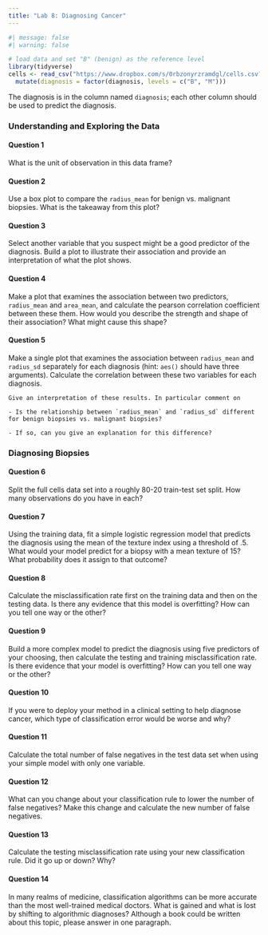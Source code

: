 ```yaml
---
title: "Lab 8: Diagnosing Cancer"
---
```


```r
#| message: false
#| warning: false

# load data and set "B" (benign) as the reference level
library(tidyverse)
cells <- read_csv("https://www.dropbox.com/s/0rbzonyrzramdgl/cells.csv?dl=1") %>%
  mutate(diagnosis = factor(diagnosis, levels = c("B", "M")))
```

The diagnosis is in the column named `diagnosis`; each other column should be used to predict the diagnosis.

### Understanding and Exploring the Data

#### Question 1

What is the unit of observation in this data frame?


#### Question 2

Use a box plot to compare the `radius_mean` for benign vs. malignant biopsies. What is the takeaway from this plot?


#### Question 3

Select another variable that you suspect might be a good predictor of the diagnosis. Build a plot to illustrate their association and provide an interpretation of what the plot shows.


#### Question 4

Make a plot that examines the association between two predictors, `radius_mean` and `area_mean`, and calculate the pearson correlation coefficient between these them. How would you describe the strength and shape of their association? What might cause this shape?


#### Question 5

Make a single plot that examines the association between `radius_mean` and `radius_sd` separately for each diagnosis (hint: `aes()` should have three arguments). Calculate the correlation between these two variables for each diagnosis.

    Give an interpretation of these results. In particular comment on

    - Is the relationship between `radius_mean` and `radius_sd` different for benign biopsies vs. malignant biopsies?

    - If so, can you give an explanation for this difference?


### Diagnosing Biopsies

#### Question 6

Split the full cells data set into a roughly 80-20 train-test set split. How many observations do you have in each?


#### Question 7

Using the training data, fit a simple logistic regression model that predicts the diagnosis using the mean of the texture index using a threshold of .5. What would your model predict for a biopsy with a mean texture of 15? What probability does it assign to that outcome?


#### Question 8

Calculate the misclassification rate first on the training data and then on the testing data. Is there any evidence that this model is overfitting? How can you tell one way or the other?


#### Question 9

Build a more complex model to predict the diagnosis using five predictors of your choosing, then calculate the testing and training misclassification rate. Is there evidence that your model is overfitting? How can you tell one way or the other?


#### Question 10

If you were to deploy your method in a clinical setting to help diagnose cancer, which type of classification error would be worse and why?


#### Question 11

Calculate the total number of false negatives in the test data set when using your simple model with only one variable.


#### Question 12

What can you change about your classification rule to lower the number of false negatives? Make this change and calculate the new number of false negatives.


#### Question 13

Calculate the testing misclassification rate using your new classification rule. Did it go up or down? Why?


#### Question 14

In many realms of medicine, classification algorithms can be more accurate than the most well-trained medical doctors. What is gained and what is lost by shifting to algorithmic diagnoses? Although a book could be written about this topic, please answer in one paragraph.
